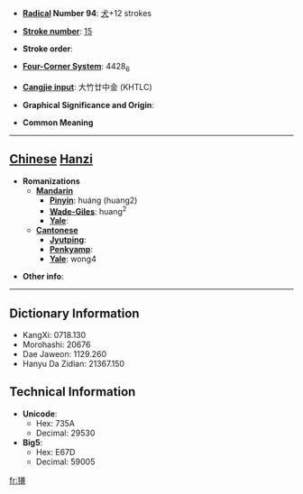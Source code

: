 * '''[[Wiktionary:Chinese radical index| Radical]] Number 94''': [[Wiktionary:Chinese radical index 犬|犬]]+12 strokes

* '''[[Wiktionary:Chinese total strokes index|Stroke number]]''': [[Wiktionary:Chinese total strokes index 15|15]]

* '''Stroke order''': 

* '''[[Wiktionary:Chinese four corner index|Four-Corner System]]''': 4428<sub>6</sub>

* '''[[Wiktionary:Chinese Cangjie index|Cangjie input]]''': 大竹廿中金 (KHTLC)

* '''Graphical Significance and Origin''': 

* '''Common Meaning'''

----

== [[Chinese]] [[Hanzi]] ==

* '''Romanizations'''
** '''[[Mandarin]]'''
*** '''[[Pinyin]]''': huáng (huang2)
*** '''[[Wade-Giles]]''': huang<sup>2</sup>
*** '''[[Yale]]''': 
** '''[[Cantonese]]'''
*** '''[[Jyutping]]''':
*** '''[[Penkyamp]]''': 
*** '''[[Yale]]''': wong4

* '''Other info''': 

----

== Dictionary Information ==

* KangXi: 0718.130
* Morohashi: 20676
* Dae Jaweon: 1129.260
* Hanyu Da Zidian: 21367.150

== Technical Information ==

* '''Unicode''':
** Hex: 735A
** Decimal: 29530
* '''Big5''':
** Hex: E67D
** Decimal: 59005

[[fr:獚]]